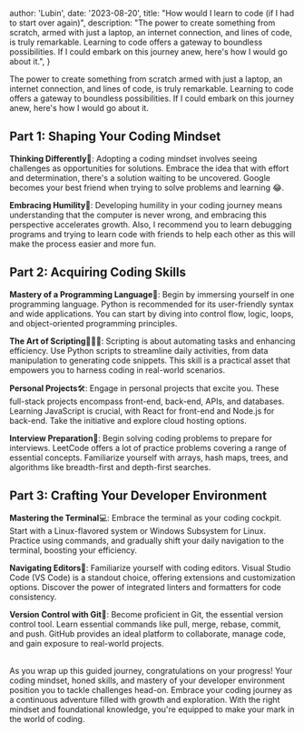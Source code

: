 
  author: 'Lubin',
  date: '2023-08-20',
  title: "How would I learn to code (if I had to start over again)",
  description:
    "The power to create something from scratch, armed with just a laptop, an internet connection, and lines of code, is truly remarkable. Learning to code offers a gateway to boundless possibilities. If I could embark on this journey anew, here's how I would go about it.",
}



The power to create something from scratch armed with just a laptop, an internet connection, and lines of code, is truly remarkable. Learning to code offers a gateway to boundless possibilities. If I could embark on this journey anew, here&apos;s how I would go about it.

## Part 1: Shaping Your Coding Mindset

**Thinking Differently**🤔:
Adopting a coding mindset involves seeing challenges as opportunities for solutions. Embrace the idea that with effort and determination, there&apos;s a solution waiting to be uncovered. Google becomes your best friend when trying to solve problems and learning 😂.

**Embracing Humility**🌟:
Developing humility in your coding journey means understanding that the computer is never wrong, and embracing this perspective accelerates growth. Also, I recommend you to learn debugging programs and trying to learn code with friends to help each other as this will make the process easier and more fun.

## Part 2: Acquiring Coding Skills
**Mastery of a Programming Language**🧠:
Begin by immersing yourself in one programming language. Python is recommended for its user-friendly syntax and wide applications. You can start by diving into control flow, logic, loops, and object-oriented programming principles.

**The Art of Scripting**👨🏻‍💻:
Scripting is about automating tasks and enhancing efficiency. Use Python scripts to streamline daily activities, from data manipulation to generating code snippets. This skill is a practical asset that empowers you to harness coding in real-world scenarios.

**Personal Projects**🛠:
Engage in personal projects that excite you. These full-stack projects encompass front-end, back-end, APIs, and databases. Learning JavaScript is crucial, with React for front-end and Node.js for back-end. Take the initiative and explore cloud hosting options.

**Interview Preparation**📄:
Begin solving coding problems to prepare for interviews. LeetCode offers a lot of practice problems covering a range of essential concepts. Familiarize yourself with arrays, hash maps, trees, and algorithms like breadth-first and depth-first searches.

## Part 3: Crafting Your Developer Environment
**Mastering the Terminal**💻:
Embrace the terminal as your coding cockpit. Start with a Linux-flavored system or Windows Subsystem for Linux. Practice using commands, and gradually shift your daily navigation to the terminal, boosting your efficiency.

**Navigating Editors**📝:
Familiarize yourself with coding editors. Visual Studio Code (VS Code) is a standout choice, offering extensions and customization options. Discover the power of integrated linters and formatters for code consistency.

**Version Control with Git**🔐:
Become proficient in Git, the essential version control tool. Learn essential commands like pull, merge, rebase, commit, and push. GitHub provides an ideal platform to collaborate, manage code, and gain exposure to real-world projects.

<br/>
As you wrap up this guided journey, congratulations on your progress! Your coding mindset, honed skills, and mastery of your developer environment position you to tackle challenges head-on. Embrace your coding journey as a continuous adventure filled with growth and exploration. With the right mindset and foundational knowledge, you&apos;re equipped to make your mark in the world of coding.
